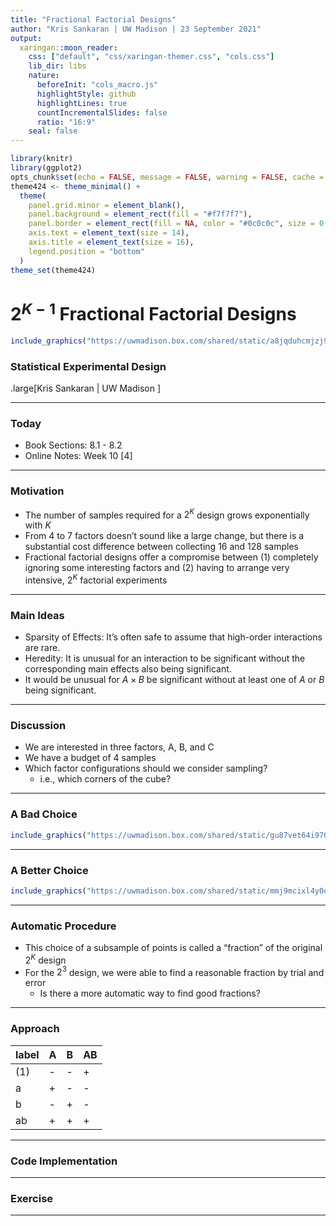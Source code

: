 ```yaml
---
title: "Fractional Factorial Designs"
author: "Kris Sankaran | UW Madison | 23 September 2021"
output:
  xaringan::moon_reader:
    css: ["default", "css/xaringan-themer.css", "cols.css"]
    lib_dir: libs
    nature:
      beforeInit: "cols_macro.js"
      highlightStyle: github
      highlightLines: true
      countIncrementalSlides: false
      ratio: "16:9"
    seal: false  
---
```


```r
library(knitr)
library(ggplot2)
opts_chunk$set(echo = FALSE, message = FALSE, warning = FALSE, cache = TRUE, dpi = 200, fig.width = 2, fig.height = 1, dev = 'svg', dev.args = list(bg = "transparent"))
theme424 <- theme_minimal() + 
  theme(
    panel.grid.minor = element_blank(),
    panel.background = element_rect(fill = "#f7f7f7"),
    panel.border = element_rect(fill = NA, color = "#0c0c0c", size = 0.6),
    axis.text = element_text(size = 14),
    axis.title = element_text(size = 16),
    legend.position = "bottom"
  )
theme_set(theme424)
```

# $2^{K - 1}$ Fractional Factorial Designs

```r
include_graphics("https://uwmadison.box.com/shared/static/a8jqduhcmjzj9re22a81236k3enbtzzn.png")
```

### Statistical Experimental Design

.large[Kris Sankaran | UW Madison ]

---

### Today

* Book Sections: 8.1 - 8.2
* Online Notes: Week 10 [4]

---

### Motivation

* The number of samples required for a $2^{K}$ design grows exponentially with $K$
* From 4 to 7 factors doesn't sound like a large change, but there is a
substantial cost difference between collecting 16 and 128 samples
* Fractional factorial designs offer a compromise between (1) completely
ignoring some interesting factors and (2) having to arrange very intensive,
$2^{K}$ factorial experiments

---

### Main Ideas

  * Sparsity of Effects: It’s often safe to assume that high-order interactions
  are rare.
  * Heredity: It is unusual for an interaction to be significant without the
  corresponding main effects also being significant. 
  - It would be unusual for $A \times B$ be significant without at least one
  of $A$ or $B$ being significant.

---

### Discussion

* We are interested in three factors, A, B, and C
* We have a budget of 4 samples
* Which factor configurations should we consider sampling?
  - i.e., which corners of the cube?

---

### A Bad Choice

```r
include_graphics("https://uwmadison.box.com/shared/static/gu87vet64i970eonsbvtds7bsb31qbuy.png")
```

---

### A Better Choice

```r
include_graphics("https://uwmadison.box.com/shared/static/mmj9mcixl4y0o95hwf7h93vayw0eooc0.png")
```

---

### Automatic Procedure

* This choice of a subsample of points is called a "fraction" of the original $2^{K}$ design
* For the $2^3$ design, we were able to find a reasonable fraction by trial
and error
  - Is there a more automatic way to find good fractions?

---

### Approach

| label | A | B |  AB |
|--- | --- | --- | --- |
| (1) | - | - | + |
| a | + | - | - |
| b | - | + | - |
| ab | + | + | + |

---

### Code Implementation

---

### Exercise

---